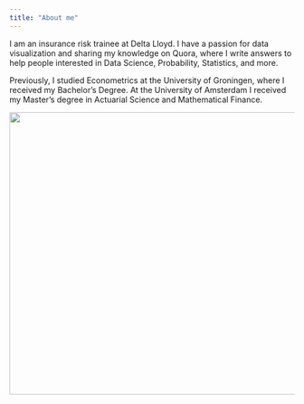 ```yaml
---
title: "About me"
---
```


I am an insurance risk trainee at Delta Lloyd. I have a passion for data visualization and sharing my knowledge on Quora, where I write answers to help people interested in Data Science, Probability, Statistics, and more.

Previously, I studied Econometrics at the University of Groningen, where I received my Bachelor's Degree. At the University of Amsterdam I received my Master's degree in Actuarial Science and Mathematical Finance.

<center><img src="images/lab_datascience.jpg" height="500" width="950"></center>



